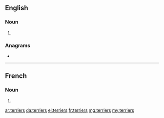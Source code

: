 ==English==

===Noun===
{{head|en|noun plural form}}

# {{plural of|terrier|lang=en}}

===Anagrams===
* {{l|en|retirers}}

----

==French==

===Noun===
{{head|fr|noun plural form|g=m}}

# {{plural of|terrier|lang=fr}}

[[ar:terriers]]
[[da:terriers]]
[[el:terriers]]
[[fr:terriers]]
[[mg:terriers]]
[[my:terriers]]